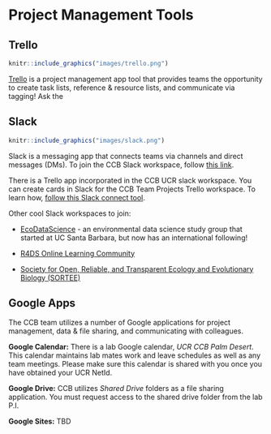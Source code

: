 # Project Management Tools {#projmgmt}

## Trello

```r

knitr::include_graphics("images/trello.png")
```

[Trello](https://trello.com/en) is a project management app tool that provides teams the opportunity to create task lists, reference & resource lists, and communicate via tagging! Ask the 


## Slack

```r

knitr::include_graphics("images/slack.png")
```

Slack is a messaging app that connects teams via channels and direct messages (DMs). 
To join the CCB Slack workspace, follow [this link](https://join.slack.com/t/ccbucr/shared_invite/zt-1dfpaguqs-F4CAPCI4ILMvT0JOcSpnag). 

There is a Trello app incorporated in the CCB UCR slack workspace. You can create cards in Slack for the CCB Team Projects Trello workspace. To learn how, [follow this Slack connect tool](https://slack.com/help/articles/231967387-Trello-for-Slack).

Other cool Slack workspaces to join:

- [EcoDataScience](https://eco-data-science.github.io/) - an environmental data science study group that started at UC Santa Barbara, but now has an international following!

- [R4DS Online Learning Community](https://www.rfordatasci.com)

- [Society for Open, Reliable, and Transparent Ecology and Evolutionary Biology (SORTEE)](https://www.sortee.org)

## Google Apps

The CCB team utilizes a number of Google applications for project management, data & file sharing, and communicating with colleagues. 

**Google Calendar:** There is a lab Google calendar, *UCR CCB Palm Desert*. This calendar maintains lab mates work and leave schedules as well as any team meetings. Please make sure this calendar is shared with you once you have obtained your UCR NetId. 

**Google Drive:** CCB utilizes *Shared Drive* folders as a file sharing application. You must request access to the shared drive folder from the lab P.I. 

**Google Sites:** TBD
